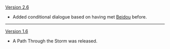 {{Change History/Header}}
[[Version 2.6]]
* Added conditional dialogue based on having met [[Beidou]] before.
----
[[Version 1.6]]
* A Path Through the Storm was released.